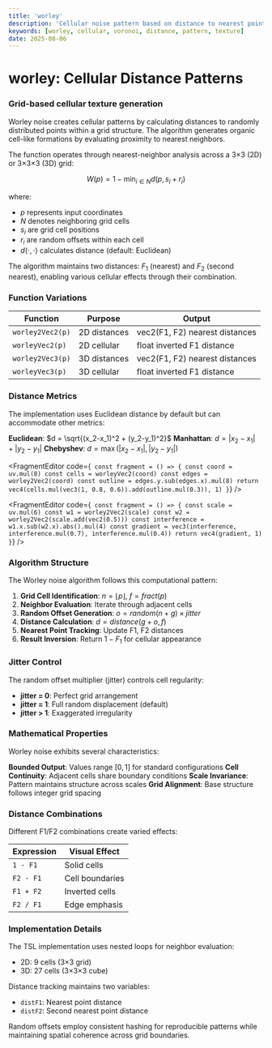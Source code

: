 ```yaml
---
title: 'worley'
description: 'Cellular noise pattern based on distance to nearest points in a grid'
keywords: [worley, cellular, voronoi, distance, pattern, texture]
date: 2025-08-06
---
```



# worley: Cellular Distance Patterns

### Grid-based cellular texture generation

Worley noise creates cellular patterns by calculating distances to randomly distributed points within a grid structure. The algorithm generates organic cell-like formations by evaluating proximity to nearest neighbors.

The function operates through nearest-neighbor analysis across a 3×3 (2D) or 3×3×3 (3D) grid:

$$
W(p) = 1 - \min_{i \in N} d(p, s_i + r_i)
$$

where:

- $p$ represents input coordinates
- $N$ denotes neighboring grid cells
- $s_i$ are grid cell positions
- $r_i$ are random offsets within each cell
- $d(\cdot, \cdot)$ calculates distance (default: Euclidean)

The algorithm maintains two distances: $F_1$ (nearest) and $F_2$ (second nearest), enabling various cellular effects through their combination.

### Function Variations

| Function         | Purpose      | Output                         |
| ---------------- | ------------ | ------------------------------ |
| `worley2Vec2(p)` | 2D distances | vec2(F1, F2) nearest distances |
| `worleyVec2(p)`  | 2D cellular  | float inverted F1 distance     |
| `worley2Vec3(p)` | 3D distances | vec2(F1, F2) nearest distances |
| `worleyVec3(p)`  | 3D cellular  | float inverted F1 distance     |

### Distance Metrics

The implementation uses Euclidean distance by default but can accommodate other metrics:

**Euclidean**: $d = \sqrt{(x_2-x_1)^2 + (y_2-y_1)^2}$
**Manhattan**: $d = |x_2-x_1| + |y_2-y_1|$
**Chebyshev**: $d = \max(|x_2-x_1|, |y_2-y_1|)$

<FragmentEditor
        code={`
const fragment = () => {
        const coord = uv.mul(8)
        const cells = worleyVec2(coord)
        const edges = worley2Vec2(coord)
        const outline = edges.y.sub(edges.x).mul(8)
        return vec4(cells.mul(vec3(1, 0.8, 0.6)).add(outline.mul(0.3)), 1)
}`}
/>

<FragmentEditor
        code={`
const fragment = () => {
        const scale = uv.mul(6)
        const w1 = worley2Vec2(scale)
        const w2 = worley2Vec2(scale.add(vec2(0.5)))
        const interference = w1.x.sub(w2.x).abs().mul(4)
        const gradient = vec3(interference, interference.mul(0.7), interference.mul(0.4))
        return vec4(gradient, 1)
}`}
/>

### Algorithm Structure

The Worley noise algorithm follows this computational pattern:

1. **Grid Cell Identification**: $n = \lfloor p \rfloor$, $f = fract(p)$
2. **Neighbor Evaluation**: Iterate through adjacent cells
3. **Random Offset Generation**: $o = random(n + g) \times jitter$
4. **Distance Calculation**: $d = distance(g + o, f)$
5. **Nearest Point Tracking**: Update F1, F2 distances
6. **Result Inversion**: Return $1 - F_1$ for cellular appearance

### Jitter Control

The random offset multiplier (jitter) controls cell regularity:

- **jitter = 0**: Perfect grid arrangement
- **jitter = 1**: Full random displacement (default)
- **jitter > 1**: Exaggerated irregularity

### Mathematical Properties

Worley noise exhibits several characteristics:

**Bounded Output**: Values range $[0, 1]$ for standard configurations
**Cell Continuity**: Adjacent cells share boundary conditions
**Scale Invariance**: Pattern maintains structure across scales
**Grid Alignment**: Base structure follows integer grid spacing

### Distance Combinations

Different F1/F2 combinations create varied effects:

| Expression | Visual Effect   |
| ---------- | --------------- |
| `1 - F1`   | Solid cells     |
| `F2 - F1`  | Cell boundaries |
| `F1 + F2`  | Inverted cells  |
| `F2 / F1`  | Edge emphasis   |

### Implementation Details

The TSL implementation uses nested loops for neighbor evaluation:

- 2D: 9 cells (3×3 grid)
- 3D: 27 cells (3×3×3 cube)

Distance tracking maintains two variables:

- `distF1`: Nearest point distance
- `distF2`: Second nearest point distance

Random offsets employ consistent hashing for reproducible patterns while maintaining spatial coherence across grid boundaries.
